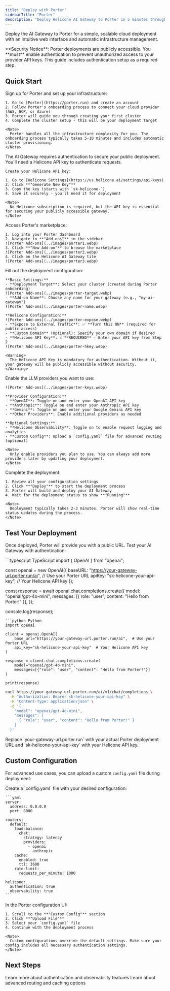 ```yaml
---
title: "Deploy with Porter"
sidebarTitle: "Porter"
description: "Deploy Helicone AI Gateway to Porter in 5 minutes through their intuitive UI"
---
```


Deploy the AI Gateway to Porter for a simple, scalable cloud deployment with an intuitive web interface and automatic infrastructure management.

<Warning>
  **Security Notice**: Porter deployments are publicly accessible. You **must** enable authentication to prevent unauthorized access to your provider API keys. This guide includes authentication setup as a required step.
</Warning>

## Quick Start

<Steps>
  <Step title="Create a Porter account">
    Sign up for Porter and set up your infrastructure:

    1. Go to [Porter](https://porter.run) and create an account
    2. Follow Porter's onboarding process to connect your cloud provider (AWS, GCP, or Azure)
    3. Porter will guide you through creating your first cluster
    4. Complete the cluster setup - this will be your deployment target

    <Note>
      Porter handles all the infrastructure complexity for you. The onboarding process typically takes 5-10 minutes and includes automatic cluster provisioning.
    </Note>
  </Step>

  <Step title="Get your Helicone API key">
    The AI Gateway requires authentication to secure your public deployment. You'll need a Helicone API key to authenticate requests.

    Create your Helicone API key:

    1. Go to [Helicone Settings](https://us.helicone.ai/settings/api-keys)
    2. Click **"Generate New Key"**
    3. Copy the key (starts with `sk-helicone-`)
    4. Save it securely - you'll need it for deployment

    <Note>
      No Helicone subscription is required, but the API key is essential for securing your publicly accessible gateway.
    </Note>
  </Step>

  <Step title="Navigate to the Helicone AI Gateway Add-on">
    Access Porter's marketplace:

    1. Log into your Porter dashboard
    2. Navigate to **"Add-ons"** in the sidebar
    ![Porter Add-ons](../images/porter1.webp)
    3. Click **"New Add-on"** to browse the marketplace
    ![Porter Add-ons](../images/porter2.webp)
    4. Click on the Helicone AI Gateway tile
    ![Porter Add-ons](../images/porter3.webp)
  </Step>

  <Step title="Configure deployment settings">
    Fill out the deployment configuration:

    **Basic Settings:**
    - **Deployment Target**: Select your cluster (created during Porter onboarding)
    ![Porter Add-ons](../images/porter-target.webp)
    - **Add-on Name**: Choose any name for your gateway (e.g., "my-ai-gateway")
    ![Porter Add-ons](../images/porter-name.webp)

    **Helicone Configuration:**
    ![Porter Add-ons](../images/porter-expose.webp)
    - **Expose to External Traffic**: ✅ **Turn this ON** (required for public access)
    - **Custom Domain** (Optional): Specify your own domain if desired
    - **Helicone API Key**: ⚠️ **REQUIRED** - Enter your API key from Step 2
    ![Porter Add-ons](../images/porter-hkey.webp)

    <Warning>
      The Helicone API Key is mandatory for authentication. Without it, your gateway will be publicly accessible without security.
    </Warning>
  </Step>

  <Step title="Configure provider API keys">
    Enable the LLM providers you want to use:

    ![Porter Add-ons](../images/porter-keys.webp)

    **Provider Configuration:**
    - **OpenAI**: Toggle on and enter your OpenAI API key
    - **Anthropic**: Toggle on and enter your Anthropic API key  
    - **Gemini**: Toggle on and enter your Google Gemini API key
    - **Other Providers**: Enable additional providers as needed

    **Optional Settings:**
    - **Helicone Observability**: Toggle on to enable request logging and analytics
    - **Custom Config**: Upload a `config.yaml` file for advanced routing (optional)

    <Note>
      Only enable providers you plan to use. You can always add more providers later by updating your deployment.
    </Note>
  </Step>

  <Step title="Deploy your gateway">
    Complete the deployment:

    1. Review all your configuration settings
    2. Click **"Deploy"** to start the deployment process
    3. Porter will build and deploy your AI Gateway
    4. Wait for the deployment status to show **"Running"**

    <Note>
      Deployment typically takes 2-3 minutes. Porter will show real-time status updates during the process.
    </Note>
  </Step>
</Steps>

## Test Your Deployment

Once deployed, Porter will provide you with a public URL. Test your AI Gateway with authentication:

<CodeGroup>
```typescript TypeScript
import { OpenAI } from "openai";

const openai = new OpenAI({
  baseURL: "https://your-gateway-url.porter.run/ai", // Use your Porter URL
  apiKey: "sk-helicone-your-api-key", // Your Helicone API key
});

const response = await openai.chat.completions.create({
  model: "openai/gpt-4o-mini",
  messages: [{ role: "user", content: "Hello from Porter!" }],
});

console.log(response);
```
```python Python
import openai

client = openai.OpenAI(
    base_url="https://your-gateway-url.porter.run/ai",  # Use your Porter URL
    api_key="sk-helicone-your-api-key"  # Your Helicone API key
)

response = client.chat.completions.create(
    model="openai/gpt-4o-mini",
    messages=[{"role": "user", "content": "Hello from Porter!"}]
)

print(response)
```
```bash cURL
curl https://your-gateway-url.porter.run/ai/v1/chat/completions \
  -H "Authorization: Bearer sk-helicone-your-api-key" \
  -H "Content-Type: application/json" \
  -d '{
    "model": "openai/gpt-4o-mini",
    "messages": [
      { "role": "user", "content": "Hello from Porter!" }
    ]
  }'
```
</CodeGroup>

<Note>
  Replace `your-gateway-url.porter.run` with your actual Porter deployment URL and `sk-helicone-your-api-key` with your Helicone API key.
</Note>

## Custom Configuration

For advanced use cases, you can upload a custom `config.yaml` file during deployment:

<Steps>
  <Step title="Create a custom config file">
    Create a `config.yaml` file with your desired configuration:

    ```yaml
    server:
      address: 0.0.0.0
      port: 8080

    routers:
      default:
        load-balance:
          chat:
            strategy: latency
            providers:
              - openai
              - anthropic
        cache:
          enabled: true
          ttl: 3600
        rate-limit:
          requests_per_minute: 1000

    helicone:
      authentication: true
      observability: true
    ```
  </Step>

  <Step title="Upload during deployment">
    In the Porter configuration UI:

    1. Scroll to the **"Custom Config"** section
    2. Click **"Upload File"** 
    3. Select your `config.yaml` file
    4. Continue with the deployment process

    <Note>
      Custom configurations override the default settings. Make sure your config includes all necessary authentication settings.
    </Note>
  </Step>
</Steps>

## Next Steps

<CardGroup cols={2}>
  <Card title="Secure Your Gateway" href="/ai-gateway/helicone-integration">
    Learn more about authentication and observability features
  </Card>
  <Card title="Custom Configuration" href="/ai-gateway/config">
    Learn about advanced routing and caching options
  </Card>
</CardGroup>
